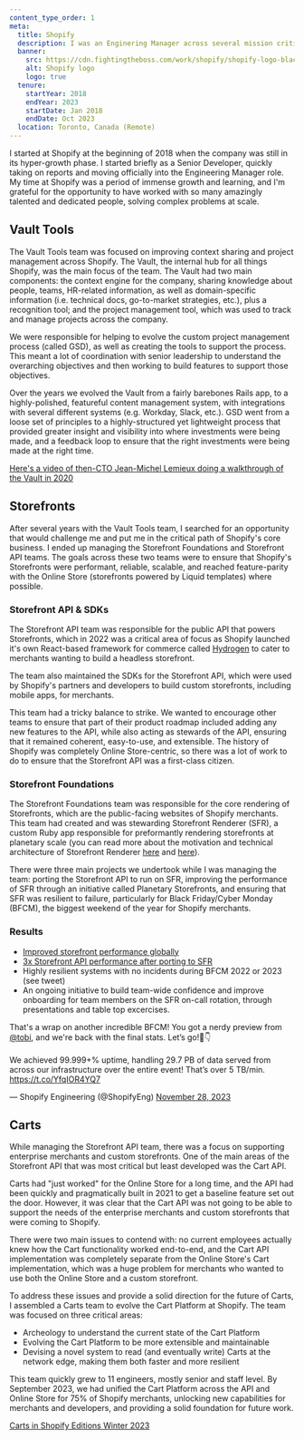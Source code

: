 ```yaml
---
content_type_order: 1
meta:
  title: Shopify
  description: I was an Enginering Manager across several mission critical areas at Shopify for almost 6 years.
  banner:
    src: https://cdn.fightingtheboss.com/work/shopify/shopify-logo-black.png
    alt: Shopify logo
    logo: true
  tenure:
    startYear: 2018
    endYear: 2023
    startDate: Jan 2018
    endDate: Oct 2023
  location: Toronto, Canada (Remote)
---
```


I started at Shopify at the beginning of 2018 when the company was still in its hyper-growth phase. I started briefly as a Senior Developer, quickly taking on reports and moving officially into the Engineering Manager role. My time at Shopify was a period of immense growth and learning, and I'm grateful for the opportunity to have worked with so many amazingly talented and dedicated people, solving complex problems at scale.

## Vault Tools

The Vault Tools team was focused on improving context sharing and project management across Shopify. The Vault, the internal hub for all things Shopify, was the main focus of the team. The Vault had two main components: the context engine for the company, sharing knowledge about people, teams, HR-related information, as well as domain-specific information (i.e. technical docs, go-to-market strategies, etc.), plus a recognition tool; and the project management tool, which was used to track and manage projects across the company.

We were responsible for helping to evolve the custom project management process (called GSD), as well as creating the tools to support the process. This meant a lot of coordination with senior leadership to understand the overarching objectives and then working to build features to support those objectives.

Over the years we evolved the Vault from a fairly barebones Rails app, to a highly-polished, featureful content management system, with integrations with several different systems (e.g. Workday, Slack, etc.). GSD went from a loose set of principles to a highly-structured yet lightweight process that provided greater insight and visibility into where investments were being made, and a feedback loop to ensure that the right investments were being made at the right time.

[Here's a video of then-CTO Jean-Michel Lemieux doing a walkthrough of the Vault in 2020](https://vimeo.com/456735890)

## Storefronts

After several years with the Vault Tools team, I searched for an opportunity that would challenge me and put me in the critical path of Shopify's core business. I ended up managing the Storefront Foundations and Storefront API teams. The goals across these two teams were to ensure that Shopify's Storefronts were performant, reliable, scalable, and reached feature-parity with the Online Store (storefronts powered by Liquid templates) where possible.

### Storefront API & SDKs

The Storefront API team was responsible for the public API that powers  Storefronts, which in 2022 was a critical area of focus as Shopify launched it's own React-based framework for commerce called [Hydrogen](https://hydrogen.shopify.dev/) to cater to merchants wanting to build a headless storefront.

The team also maintained the SDKs for the Storefront API, which were used by Shopify's partners and developers to build custom storefronts, including mobile apps, for merchants.

This team had a tricky balance to strike. We wanted to encourage other teams to ensure that part of their product roadmap included adding any new features to the API, while also acting as stewards of the API, ensuring that it remained coherent, easy-to-use, and extensible. The history of Shopify was completely Online Store-centric, so there was a lot of work to do to ensure that the Storefront API was a first-class citizen.

### Storefront Foundations

The Storefront Foundations team was responsible for the core rendering of  Storefronts, which are the public-facing websites of Shopify merchants. This team had created and was stewarding Storefront Renderer (SFR), a custom Ruby app responsible for preformantly rendering storefronts at planetary scale (you can read more about the motivation and technical architecture of Storefront Renderer [here](https://shopify.engineering/how-shopify-reduced-storefront-response-times-rewrite) and [here](https://shopify.engineering/simplify-batch-cache-optimized-server-side-storefront-rendering)).

There were three main projects we undertook while I was managing the team: porting the Storefront API to run on SFR, improving the performance of SFR through an initiative called Planetary Storefronts, and ensuring that SFR was resilient to failure, particularly for Black Friday/Cyber Monday (BFCM), the biggest weekend of the year for Shopify merchants.

### Results

- [Improved storefront performance globally](https://www.shopify.com/partners/blog/storefront-renderer)
- [3x Storefront API performance after porting to SFR](https://www.shopify.com/news/performance%F0%9F%91%86-complexity%F0%9F%91%87-killer-updates-from-shopify-engineering)
- Highly resilient systems with no incidents during BFCM 2022 or 2023 (see tweet)
- An ongoing initiative to build team-wide confidence and improve onboarding for team members on the SFR on-call rotation, through presentations and table top excercises.


<Tweet id="1729500623773573265" className="flex justify-center">
  <p lang="en" dir="ltr">That&#39;s a wrap on another incredible BFCM! You got a nerdy preview from <a href="https://twitter.com/tobi?ref_src=twsrc%5Etfw">@tobi</a>, and we&#39;re back with the final stats. Let’s go!🧵👇<br/><br/>We achieved 99.999+% uptime, handling 29.7 PB of data served from across our infrastructure over the entire event! That’s over 5 TB/min. <a href="https://t.co/YfqIOR4YQ7">https://t.co/YfqIOR4YQ7</a></p>
  &mdash; Shopify Engineering (@ShopifyEng) <a href="https://twitter.com/ShopifyEng/status/1729500623773573265?ref_src=twsrc%5Etfw">November 28, 2023</a>
</Tweet>

## Carts

While managing the Storefront API team, there was a focus on supporting enterprise merchants and custom storefronts. One of the main areas of the Storefront API that was most critical but least developed was the Cart API.

Carts had "just worked" for the Online Store for a long time, and the API had been quickly and pragmatically built in 2021 to get a baseline feature set out the door. However, it was clear that the Cart API was not going to be able to support the needs of the enterprise merchants and custom storefronts that were coming to Shopify.

There were two main issues to contend with: no current employees actually knew how the Cart functionality worked end-to-end, and the Cart API implementation was completely separate from the Online Store's Cart implementation, which was a huge problem for merchants who wanted to use both the Online Store and a custom storefront.

To address these issues and provide a solid direction for the future of Carts, I assembled a Carts team to evolve the Cart Platform at Shopify. The team was focused on three critical areas:

- Archeology to understand the current state of the Cart Platform
- Evolving the Cart Platform to be more extensible and maintainable
- Devising a novel system to read (and eventually write) Carts at the network edge, making them both faster and more resilient

This team quickly grew to 11 engineers, mostly senior and staff level. By September 2023, we had unified the Cart Platform across the API and Online Store for 75% of Shopify merchants, unlocking new capabilities for merchants and developers, and providing a solid foundation for future work.

[Carts in Shopify Editions Winter 2023](https://www.shopify.com/editions/winter2023#globally-deployed-shopify-cart)
